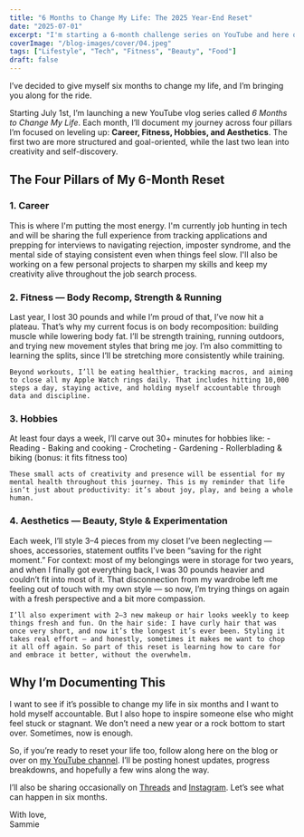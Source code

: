 ```yaml
---
title: "6 Months to Change My Life: The 2025 Year-End Reset"
date: "2025-07-01"
excerpt: "I'm starting a 6-month challenge series on YouTube and here on the blog to see if I can change my life by 2026."
coverImage: "/blog-images/cover/04.jpeg"
tags: ["Lifestyle", "Tech", "Fitness", "Beauty", "Food"]
draft: false
---
```


<span className="font-normal">I’ve decided to give myself six months to change my life,</span> and I’m bringing you along for the ride.

Starting <span className="font-normal">July 1st</span>, I’m launching a new YouTube vlog series called <em>6 Months to Change My Life</em>. Each month, I’ll document my journey across four pillars I’m focused on leveling up: <strong>Career, Fitness, Hobbies, and Aesthetics</strong>. The first two are more structured and goal-oriented, while the last two lean into creativity and self-discovery.

## The Four Pillars of My 6-Month Reset

### 1. Career
<div className="flex flex-col sm:flex-row gap-4 sm:gap-8 items-start">
  <div className="flex-1">
    This is where I'm putting the most energy. I'm currently job hunting in tech and will be sharing the full experience from tracking applications and prepping for interviews to navigating rejection, imposter syndrome, and the mental side of staying consistent even when things feel slow. I'll also be working on a few personal projects to sharpen my skills and keep my creativity alive throughout the job search process.
  </div>
</div>

### 2. Fitness — Body Recomp, Strength & Running
<div className="flex flex-col sm:flex-row gap-4 sm:gap-8 items-start">
  <div className="flex-1">
    Last year, I lost 30 pounds and while I’m proud of that, I’ve now hit a plateau. That’s why my current focus is on body recomposition: building muscle while lowering body fat. I’ll be strength training, running outdoors, and trying new movement styles that bring me joy. I’m also committing to learning the splits, since I’ll be stretching more consistently while training.  

    Beyond workouts, I’ll be eating healthier, tracking macros, and aiming to close all my Apple Watch rings daily. That includes hitting 10,000 steps a day, staying active, and holding myself accountable through data and discipline.
  </div>
</div>

### 3. Hobbies
<div className="flex flex-col sm:flex-row gap-4 sm:gap-8 items-start">
  <div className="flex-1">
    At least four days a week, I’ll carve out 30+ minutes for hobbies like:
    - Reading  
    - Baking and cooking  
    - Crocheting  
    - Gardening  
    - Rollerblading & biking (bonus: it fits fitness too)  

    These small acts of creativity and presence will be essential for my mental health throughout this journey. This is my reminder that life isn’t just about productivity: it’s about joy, play, and being a whole human.
  </div>
</div>

### 4. Aesthetics — Beauty, Style & Experimentation
<div className="flex flex-col sm:flex-row gap-4 sm:gap-8 items-start">
  <div className="flex-1">
    Each week, I’ll style 3–4 pieces from my closet I’ve been neglecting — shoes, accessories, statement outfits I’ve been “saving for the right moment.” For context: most of my belongings were in storage for two years, and when I finally got everything back, I was 30 pounds heavier and couldn’t fit into most of it. That disconnection from my wardrobe left me feeling out of touch with my own style — so now, I’m trying things on again with a fresh perspective and a bit more compassion.  

    I’ll also experiment with 2–3 new makeup or hair looks weekly to keep things fresh and fun. On the hair side: I have curly hair that was once very short, and now it’s the longest it’s ever been. Styling it takes real effort — and honestly, sometimes it makes me want to chop it all off again. So part of this reset is learning how to care for and embrace it better, without the overwhelm.
  </div>
</div>

## Why I’m Documenting This

I want to see if it’s possible to change my life in six months and I want to hold myself accountable. But I also hope to inspire someone else who might feel stuck or stagnant. We don’t need a new year or a rock bottom to start over. Sometimes, now is enough.

So, if you’re ready to reset your life too, follow along here on the blog or over on [my YouTube channel](https://www.youtube.com/@aka.jimena). I’ll be posting honest updates, progress breakdowns, and hopefully a few wins along the way.

I’ll also be sharing occasionally on [Threads](https://www.threads.net/@aka.jimena) and [Instagram](https://www.instagram.com/aka.jimena). Let’s see what can happen in six months.

With love,  
<Signature>Sammie</Signature>
